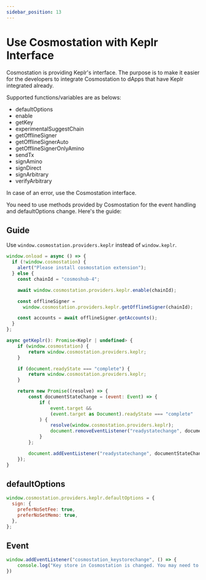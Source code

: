 ```yaml
---
sidebar_position: 13
---
```


# Use Cosmostation with Keplr Interface

Cosmostation is providing Keplr's interface. The purpose is to make it easier for the developers to integrate Cosmostation to dApps that have Keplr integrated already.

Supported functions/variables are as belows:

- defaultOptions
- enable
- getKey
- experimentalSuggestChain
- getOfflineSigner
- getOfflineSignerAuto
- getOfflineSignerOnlyAmino
- sendTx
- signAmino
- signDirect
- signArbitrary
- verifyArbitrary

In case of an error, use the Cosmostation interface.

You need to use methods provided by Cosmostation for the event handling and defaultOptions change.
Here's the guide:

## Guide

Use `window.cosmostation.providers.keplr` instead of `window.keplr`.

```javascript
window.onload = async () => {
  if (!window.cosmostation) {
    alert("Please install cosmostation extension");
  } else {
    const chainId = "cosmoshub-4";

    await window.cosmostation.providers.keplr.enable(chainId);

    const offlineSigner =
      window.cosmostation.providers.keplr.getOfflineSigner(chainId);

    const accounts = await offlineSigner.getAccounts();
  }
};
```

```javascript
async getKeplr(): Promise<Keplr | undefined> {
    if (window.cosmostation) {
        return window.cosmostation.providers.keplr;
    }

    if (document.readyState === "complete") {
        return window.cosmostation.providers.keplr;
    }

    return new Promise((resolve) => {
        const documentStateChange = (event: Event) => {
            if (
                event.target &&
                (event.target as Document).readyState === "complete"
            ) {
                resolve(window.cosmostation.providers.keplr);
                document.removeEventListener("readystatechange", documentStateChange);
            }
        };

        document.addEventListener("readystatechange", documentStateChange);
    });
}
```

## defaultOptions

```javascript
window.cosmostation.providers.keplr.defaultOptions = {
  sign: {
    preferNoSetFee: true,
    preferNoSetMemo: true,
  },
};
```

## Event

```javascript
window.addEventListener("cosmostation_keystorechange", () => {
    console.log("Key store in Cosmostation is changed. You may need to refetch the account info.")
})
```
